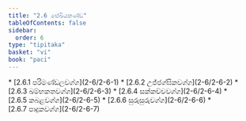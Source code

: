 ```yaml
---
title: "2.6 සේඛියකණ්ඩ"
tableOfContents: false
sidebar:
  order: 6
type: "tipitaka"
basket: "vi"
book: "paci"
---
```



<DynamicBreadcrumb />



<TableOfContents book="paci" section="2.6">
* [2.6.1 පරිමණ්ඩලවග්ග](2-6/2-6-1)
* [2.6.2 උජ්ජග්ඝිකවග්ග](2-6/2-6-2)
* [2.6.3 ඛම්භකතවග්ග](2-6/2-6-3)
* [2.6.4 සක්කච්චවග්ග](2-6/2-6-4)
* [2.6.5 කබළවග්ග](2-6/2-6-5)
* [2.6.6 සුරුසුරුවග්ග](2-6/2-6-6)
* [2.6.7 පාදුකවග්ග](2-6/2-6-7)
</TableOfContents>